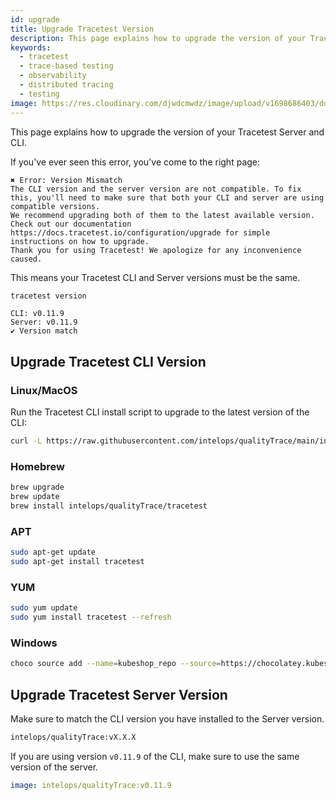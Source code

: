 ```yaml
---
id: upgrade
title: Upgrade Tracetest Version
description: This page explains how to upgrade the version of your Tracetest Core Server and CLI if their version are incompatible.
keywords:
  - tracetest
  - trace-based testing
  - observability
  - distributed tracing
  - testing
image: https://res.cloudinary.com/djwdcmwdz/image/upload/v1698686403/docs/Blog_Thumbnail_14_rsvkmo.jpg
---
```


This page explains how to upgrade the version of your Tracetest Server and CLI.

If you've ever seen this error, you've come to the right page:

```text
✖️ Error: Version Mismatch
The CLI version and the server version are not compatible. To fix this, you'll need to make sure that both your CLI and server are using compatible versions.
We recommend upgrading both of them to the latest available version. Check out our documentation https://docs.tracetest.io/configuration/upgrade for simple instructions on how to upgrade.
Thank you for using Tracetest! We apologize for any inconvenience caused.
```

This means your Tracetest CLI and Server versions must be the same.

```sh
tracetest version
```

```text title="Expected output"
CLI: v0.11.9
Server: v0.11.9
✔️ Version match
```

## Upgrade Tracetest CLI Version

### Linux/MacOS

Run the Tracetest CLI install script to upgrade to the latest version of the CLI:

```sh
curl -L https://raw.githubusercontent.com/intelops/qualityTrace/main/install-cli.sh | bash
```

### Homebrew

```sh
brew upgrade
brew update
brew install intelops/qualityTrace/tracetest
```

### APT

```sh
sudo apt-get update
sudo apt-get install tracetest
```

### YUM

```sh
sudo yum update
sudo yum install tracetest --refresh
```

### Windows

```sh
choco source add --name=kubeshop_repo --source=https://chocolatey.kubeshop.io/chocolatey ; choco upgrade tracetest
```

## Upgrade Tracetest Server Version

Make sure to match the CLI version you have installed to the Server version.

```sh
intelops/qualityTrace:vX.X.X
```

If you are using version `v0.11.9` of the CLI, make sure to use the same version of the server.

```yaml
image: intelops/qualityTrace:v0.11.9
```
